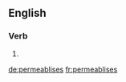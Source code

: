 ==English==

===Verb===
{{head|en}}

# {{en-third-person singular of|permeablise}}

[[de:permeablises]]
[[fr:permeablises]]